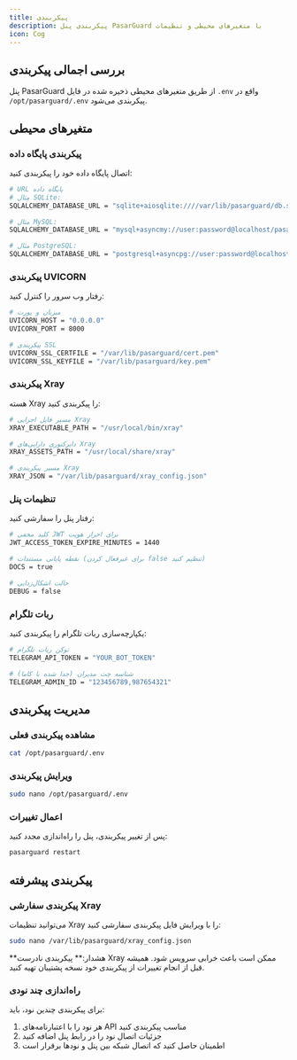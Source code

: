 ```yaml
---
title: پیکربندی
description: پیکربندی پنل PasarGuard با متغیرهای محیطی و تنظیمات
icon: Cog
---
```


## بررسی اجمالی پیکربندی

پنل PasarGuard از طریق متغیرهای محیطی ذخیره شده در فایل `.env` واقع در `/opt/pasarguard/.env` پیکربندی می‌شود.

## متغیرهای محیطی

### پیکربندی پایگاه داده

اتصال پایگاه داده خود را پیکربندی کنید:

```bash
# URL پایگاه داده
# مثال SQLite:
SQLALCHEMY_DATABASE_URL = "sqlite+aiosqlite:////var/lib/pasarguard/db.sqlite3"

# مثال MySQL:
SQLALCHEMY_DATABASE_URL = "mysql+asyncmy://user:password@localhost/pasarguard"

# مثال PostgreSQL:
SQLALCHEMY_DATABASE_URL = "postgresql+asyncpg://user:password@localhost/pasarguard"
```

### پیکربندی UVICORN

رفتار وب سرور را کنترل کنید:

```bash
# میزبان و پورت
UVICORN_HOST = "0.0.0.0"
UVICORN_PORT = 8000

# پیکربندی SSL
UVICORN_SSL_CERTFILE = "/var/lib/pasarguard/cert.pem"
UVICORN_SSL_KEYFILE = "/var/lib/pasarguard/key.pem"
```

### پیکربندی Xray

هسته Xray را پیکربندی کنید:

```bash
# مسیر فایل اجرایی Xray
XRAY_EXECUTABLE_PATH = "/usr/local/bin/xray"

# دایرکتوری دارایی‌های Xray
XRAY_ASSETS_PATH = "/usr/local/share/xray"

# مسیر پیکربندی Xray
XRAY_JSON = "/var/lib/pasarguard/xray_config.json"
```

### تنظیمات پنل

رفتار پنل را سفارشی کنید:

```bash
# کلید مخفی JWT برای احراز هویت
JWT_ACCESS_TOKEN_EXPIRE_MINUTES = 1440

# نقطه پایانی مستندات (برای غیرفعال کردن false تنظیم کنید)
DOCS = true

# حالت اشکال‌زدایی
DEBUG = false
```

### ربات تلگرام

یکپارچه‌سازی ربات تلگرام را پیکربندی کنید:

```bash
# توکن ربات تلگرام
TELEGRAM_API_TOKEN = "YOUR_BOT_TOKEN"

# شناسه چت مدیران (جدا شده با کاما)
TELEGRAM_ADMIN_ID = "123456789,987654321"
```

## مدیریت پیکربندی

### مشاهده پیکربندی فعلی

```bash
cat /opt/pasarguard/.env
```

### ویرایش پیکربندی

```bash
sudo nano /opt/pasarguard/.env
```

### اعمال تغییرات

پس از تغییر پیکربندی، پنل را راه‌اندازی مجدد کنید:

```bash
pasarguard restart
```

## پیکربندی پیشرفته

### پیکربندی سفارشی Xray

می‌توانید تنظیمات Xray را با ویرایش فایل پیکربندی سفارشی کنید:

```bash
sudo nano /var/lib/pasarguard/xray_config.json
```

<Callout type="warn">
  **هشدار:** پیکربندی نادرست Xray ممکن است باعث خرابی سرویس شود. همیشه قبل از انجام تغییرات از پیکربندی خود نسخه پشتیبان تهیه کنید.
</Callout>

### راه‌اندازی چند نودی

برای پیکربندی چندین نود، باید:

1. هر نود را با اعتبارنامه‌های API مناسب پیکربندی کنید
2. جزئیات اتصال نود را در رابط پنل اضافه کنید
3. اطمینان حاصل کنید که اتصال شبکه بین پنل و نودها برقرار است

